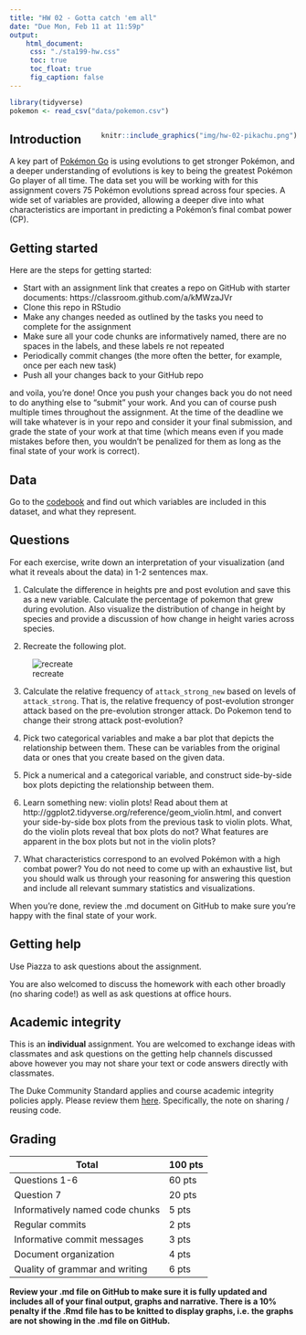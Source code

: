 ```yaml
---
title: "HW 02 - Gotta catch 'em all"
date: "Due Mon, Feb 11 at 11:59p"
output: 
    html_document: 
     css: "./sta199-hw.css"
     toc: true
     toc_float: true
     fig_caption: false
---
```


```r
library(tidyverse)
pokemon <- read_csv("data/pokemon.csv")
```

<div style= "float:right;position: relative; margin-left: 20px">
```r
knitr::include_graphics("img/hw-02-pikachu.png")
```
</div>

## Introduction

A key part of [Pokémon Go](http://www.pokemongo.com/) is using evolutions to get stronger Pokémon, and a deeper understanding of evolutions is key to being the greatest Pokémon Go player of all time. The data set you will be working with for this assignment covers 75 Pokémon evolutions spread across four species. A wide set of variables are provided, allowing a deeper dive into what characteristics are important in predicting a Pokémon's final combat power (CP).

## Getting started

Here are the steps for getting started:

- Start with an assignment link that creates a repo on GitHub with starter documents: https://classroom.github.com/a/kMWzaJVr
- Clone this repo in RStudio
- Make any changes needed as outlined by the tasks you need to complete for the assignment
- Make sure all your code chunks are informatively named, there are no spaces in the labels, and these labels re not repeated
- Periodically commit changes (the more often the better, for example, once per each new task)
- Push all your changes back to your GitHub repo

and voila, you're done! Once you push your changes back you do not need to do anything else to "submit" your work. And you can of course push multiple times throughout the assignment. At the time of the deadline we will take whatever is in your repo and consider it your final submission, and grade the state of your work at that time (which means even if you made mistakes before then, you wouldn't be penalized for them as long as the final state of your work is correct).

## Data

Go to the [codebook](https://www.openintro.org/stat/data/?data=pokemon) and find out which variables are included in this dataset, and what they represent.

## Questions

For each exercise, write down an interpretation of your visualization (and what it reveals about the data) in 1-2 sentences max.

1. Calculate the difference in heights pre and post evolution and save this as a new variable. Calculate the percentage of pokemon that grew during evolution. Also visualize the distribution of change in height by species and provide a discussion of how change in height varies across species.

2. Recreate the following plot.

![recreate](img/hw-02-recreate.png)

3. Calculate the relative frequency of `attack_strong_new` based on levels of `attack_strong`. That is, the relative frequency of post-evolution stronger attack based on the pre-evolution stronger attack. Do Pokemon tend to change their strong attack post-evolution?

4. Pick two categorical variables and make a bar plot that depicts the relationship between them. These can be variables from the original data or ones that you create based on the given data.

5. Pick a numerical and a categorical variable, and construct side-by-side box plots depicting the relationship between them.

6. Learn something new: violin plots! Read about them at http://ggplot2.tidyverse.org/reference/geom_violin.html, and convert your side-by-side box plots from the previous task to violin plots. What, do the violin plots reveal that box plots do not? What features are apparent in the box plots but not in the violin plots?

7. What characteristics correspond to an evolved Pokémon with a high combat power? You do not need to come up with an exhaustive list, but you should walk us through your reasoning for answering this question and include all relevant summary statistics and visualizations.

When you're done, review the .md document on GitHub to make sure you're happy with the final state of your work. 

## Getting help

Use Piazza to ask questions about the assignment. 

You are also welcomed to discuss the homework with each other broadly (no sharing code!) as well as ask questions at office hours.

## Academic integrity

This is an **individual** assignment. You are welcomed to exchange ideas with classmates and ask questions on the getting help channels discussed above however you may not share your text or code answers directly with classmates.

The Duke Community Standard applies and course academic integrity policies apply. Please review them [here](http://www2.stat.duke.edu/courses/Spring18/Sta199/policies/#academic-integrity). Specifically, the note on sharing / reusing code.

## Grading

Total                                                   | 100 pts
--------------------------------------------------------|--------
Questions 1-6                                           | 60 pts
Question 7                                              | 20 pts
Informatively named code chunks                         | 5 pts
Regular commits                                         | 2 pts
Informative commit messages                             | 3 pts
Document organization                                   | 4 pts
Quality of grammar and writing                          | 6 pts

**Review your .md file on GitHub to make sure it is fully updated and includes all of your final output, graphs and narrative. There is a 10% penalty if the .Rmd file has to be knitted to display graphs, i.e. the graphs are not showing in the .md file on GitHub.**